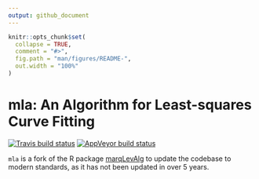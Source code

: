 ```yaml
---
output: github_document
---
```


<!-- README.md is generated from README.Rmd. Please edit that file -->

```r
knitr::opts_chunk$set(
  collapse = TRUE,
  comment = "#>",
  fig.path = "man/figures/README-",
  out.width = "100%"
)
```

# mla: An Algorithm for Least-squares Curve Fitting

[![Travis build status](https://travis-ci.org/ellessenne/mla.svg?branch=master)](https://travis-ci.org/ellessenne/mla)
[![AppVeyor build status](https://ci.appveyor.com/api/projects/status/github/ellessenne/mla?branch=master&svg=true)](https://ci.appveyor.com/project/ellessenne/mla)

`mla` is a fork of the R package [marqLevAlg](https://CRAN.R-project.org/package=marqLevAlg) to update the codebase to modern standards, as it has not been updated in over 5 years. 
